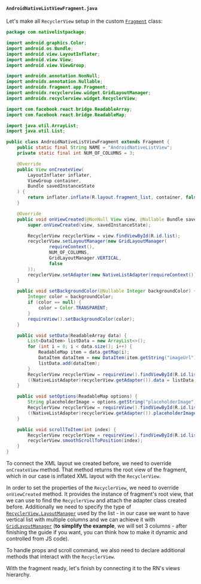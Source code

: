#### `AndroidNativeListViewFragment.java`

Let's make all `RecyclerView` setup in the custom [`Fragment`](https://developer.android.com/reference/androidx/fragment/app/Fragment.html) class:

```java title="android/src/main/java/com/nativelistpackage/AndroidNativeListViewFragment.java"
package com.nativelistpackage;

import android.graphics.Color;
import android.os.Bundle;
import android.view.LayoutInflater;
import android.view.View;
import android.view.ViewGroup;

import androidx.annotation.NonNull;
import androidx.annotation.Nullable;
import androidx.fragment.app.Fragment;
import androidx.recyclerview.widget.GridLayoutManager;
import androidx.recyclerview.widget.RecyclerView;

import com.facebook.react.bridge.ReadableArray;
import com.facebook.react.bridge.ReadableMap;

import java.util.ArrayList;
import java.util.List;

public class AndroidNativeListViewFragment extends Fragment {
    public static final String NAME = "AndroidNativeListView";
    private static final int NUM_OF_COLUMNS = 3;

    @Override
    public View onCreateView(
        LayoutInflater inflater,
        ViewGroup container,
        Bundle savedInstanceState
    ) {
        return inflater.inflate(R.layout.fragment_list, container, false);
    }

    @Override
    public void onViewCreated(@NonNull View view, @Nullable Bundle savedInstanceState) {
        super.onViewCreated(view, savedInstanceState);

        RecyclerView recyclerView = view.findViewById(R.id.list);
        recyclerView.setLayoutManager(new GridLayoutManager(
                requireContext(),
                NUM_OF_COLUMNS,
                GridLayoutManager.VERTICAL,
                false
        ));
        recyclerView.setAdapter(new NativeListAdapter(requireContext()));
    }

    public void setBackgroundColor(@Nullable Integer backgroundColor) {
        Integer color = backgroundColor;
        if (color == null) {
            color = Color.TRANSPARENT;
        }
        requireView().setBackgroundColor(color);
    }

    public void setData(ReadableArray data) {
        List<DataItem> listData = new ArrayList<>();
        for (int i = 0; i < data.size(); i++) {
            ReadableMap item = data.getMap(i);
            DataItem dataItem = new DataItem(item.getString("imageUrl"), item.getString("description"));
            listData.add(dataItem);
        }
        RecyclerView recyclerView = requireView().findViewById(R.id.list);
        ((NativeListAdapter)recyclerView.getAdapter()).data = listData;
    }

    public void setOptions(ReadableMap options) {
        String placeholderImage = options.getString("placeholderImage");
        RecyclerView recyclerView = requireView().findViewById(R.id.list);
        ((NativeListAdapter)recyclerView.getAdapter()).placeholderImage = placeholderImage;
    }

    public void scrollToItem(int index) {
        RecyclerView recyclerView = requireView().findViewById(R.id.list);
        recyclerView.smoothScrollToPosition(index);
    }
}
```

To connect the XML layout we created before, we need to override `onCreateView` method.
That method returns the root view of the fragment, which in our case is inflated XML layout with the `RecyclerView`.

In order to set the properties of the `RecyclerView`, we need to override `onViewCreated` method.
It provides the instance of fragment's root view, that we can use to find the `RecyclerView` and attach the adapter class created before.
Additionally we need to specify the type of [`RecyclerView.LayoutManager`](https://developer.android.com/reference/androidx/recyclerview/widget/RecyclerView.LayoutManager) used by the list - in our case we want to have vertical list with multiple columns and we can achieve it with [`GridLayoutManager`](https://developer.android.com/reference/androidx/recyclerview/widget/GridLayoutManager) (**to simplify the example**, we will set 3 columns - after finishing the guide if you want, you can think how to make it dynamic and controlled from JS code).

To handle props and scroll command, we also need to declare additional methods that interact with the `RecyclerView`.

With the fragment ready, let's finish by connecting it to the RN's views hierarchy.
